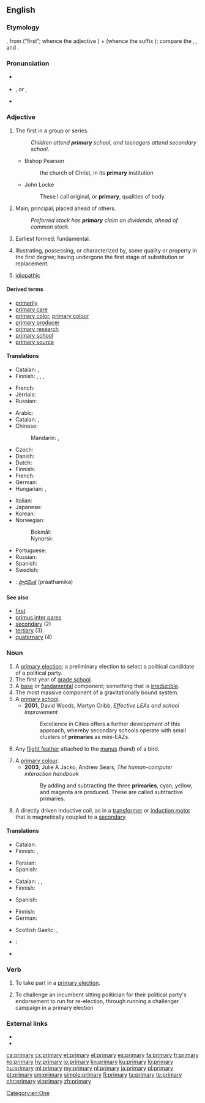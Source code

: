 ==English==
{{wikipedia}}

===Etymology===
{{borrowing|la|prīmārius||of the first”, “of the first rank”, “chief”, “principal”, “excellent|lang=en}}, from {{term|prīmus|lang=la}} (“first”; whence the {{etyl|en|-}} adjective {{term|prime|lang=en}}) + {{term|-ārius|lang=la}} (whence the {{etyl|en|-}} suffix {{term|-ary|lang=en}}); compare the {{etyl|fr|-}} {{term|primaire|lang=fr}}, {{term|primer|lang=fr}}, and {{term|premier|lang=fr}}.

===Pronunciation===
* {{a|UK}} {{IPA|/ˈpraɪməri/|lang=en}}
* {{a|US}} {{enPR|prīʹmĕr-ē}}, {{IPA|/ˈpraɪmɛri/|lang=en}} ''or'' {{enPR|prīʹmə-rē}}, {{IPA|/ˈpraɪməri/|lang=en}}
* {{audio|En-us-primary.ogg|Audio (US)|lang=en}}

===Adjective===
{{en-adj}}

# The first in a group or series.
#: ''Children attend '''primary''' school, and teenagers attend secondary school.''
#* Bishop Pearson
#*: the church of Christ, in its '''primary''' institution
#* John Locke
#*: These I call original, or '''primary''', qualities of body.
# Main; principal; placed ahead of others.
#: ''Preferred stock has '''primary''' claim on dividends, ahead of common stock.''
# {{context|geology|lang=en}} Earliest formed; fundamental.
# {{context|chemistry|lang=en}} Illustrating, possessing, or characterized by, some quality or property in the first degree; having undergone the first stage of substitution or replacement.
# {{label|en|medicine}} [[idiopathic]]

====Derived terms====
* [[primarily]]
* [[primary care]]
* [[primary color]], [[primary colour]]
* [[primary producer]]
* [[primary research]]
* [[primary school]]
* [[primary source]]

====Translations====
{{trans-top|first in a group or series}}
* Catalan: {{t|ca|primari|m}}, {{t|ca|primària|f}}
* Finnish: {{t+|fi|ensimmäinen}}, {{t+|fi|perus-}}, {{t|fi|ensi-}}, {{t|fi|ala-}}
{{trans-mid}}
* French: {{t+|fr|primaire}}
* Jèrriais: {{t|roa-jer|primaithe}}
* Russian: {{t+|ru|первичный|tr=pervíčnyj|sc=Cyrl}}
{{trans-bottom}}

{{trans-top|that which is placed ahead of others}}
* Arabic: {{t|ar|أولي|tr=ʾáwwalī|sc=Arab}}
* Catalan: {{t|ca|primari|m}}, {{t|ca|primària|f}}
* Chinese:
*: Mandarin: {{t+|cmn|第一|tr=dìyī de|alt=第一的|sc=Hani}}, {{t+|cmn|最初|tr=zuìchū|sc=Hani}}
* Czech: {{t|cs|primární}}
* Danish: {{t+|da|primær}}
* Dutch: {{t+|nl|voornaamste}}
* Finnish: {{t+|fi|ensisijainen}}
* French: {{t+|fr|prioritaire}}
* German: {{t+|de|primär}}
* Hungarian: {{t+|hu|első}}, {{t+|hu|elsődleges}}
{{trans-mid}}
* Italian: {{t+|it|primario}}
* Japanese: {{t+|ja|最初|tr=さいしょの, saisho no|alt=最初の|sc=Jpan}}
* Korean: {{t+|ko|본래|tr=bollae-ui|alt=본래의|sc=Kore}}
* Norwegian:
*: Bokmål: {{t|nb|primær}}
*: Nynorsk: {{t|nn|primær}}
* Portuguese: {{t+|pt|primário}}
* Russian: {{t+|ru|первичный|tr=pervíčnyj|sc=Cyrl}}
* Spanish: {{t|es|primario}}
* Swedish: {{t+|sv|primär}}
{{trans-bottom}}

{{checktrans-top}}
* {{ttbc|te}}: [[ప్రాథమిక]] (praathamika)
{{trans-bottom}}

====See also====
* [[first]]
* [[primus inter pares]]
* [[secondary]] (2)
* [[tertiary]] (3)
* [[quaternary]] (4)

===Noun===
{{en-noun|primaries}}

# A [[primary election]]; a preliminary election to select a political candidate of a political party.
# The first year of [[grade school]].
# A [[base]] or [[fundamental]] component; something that is [[irreducible]].
# The most massive component of a gravitationally bound system.
# A [[primary school]].
#* '''2001''', David Woods, Martyn Cribb, ''Effective LEAs and school improvement''
#*: Excellence in Cities offers a further development of this approach, whereby secondary schools operate with small clusters of '''primaries''' as mini-EAZs.
# {{context|ornithology|lang=en}} Any [[flight feather]] attached to the [[manus]] (hand) of a bird.
# A [[primary colour]].
#* '''2003''', Julie A Jacko, Andrew Sears, ''The human-computer interaction handbook''
#*: By adding and subtracting the three '''primaries''', cyan, yellow, and magenta are produced. These are called subtractive primaries.
# {{context|electronics|lang=en}} A directly driven inductive coil, as in a [[transformer]] or [[induction motor]] that is magnetically coupled to a [[secondary]]

====Translations====
{{trans-see|primary election}}

{{trans-top|first year of grade school}}
* Catalan: {{t|ca|primària|f}}
* Finnish: {{t|fi|ensimmäinen luokka}}, {{t|fi|ekaluokka}}
{{trans-mid}}
* Persian: {{t+|fa|ابتدایی}}
* Spanish: {{t+|es|primaria|f}}
{{trans-bottom}}

{{trans-top|base or fundamental component}}
* Catalan: {{t|ca|primari|m}}, {{t|ca|bàsic|m}}, {{t|ca|fonamental|m}}
* Finnish: {{t|fi|perusta}}
{{trans-mid}}
* Spanish: {{t+|es|básico}}
{{trans-bottom}}

{{trans-top|ornithology: flight feather}}
* Finnish: {{t|fi|siipisulka}}
* German: {{t|de|Handschwinge|f}}
{{trans-mid}}
* Scottish Gaelic: {{t|gd|prìomh ite sgèith|f}}, {{t|gd|ite gàirdeanach|f}}
{{trans-bottom}}

{{checktrans-top}}
* {{ttbc|te}}: {{t|te|ప్రాథమికం|tr=praathamikaM}}
{{trans-bottom}}

* {{pedialite}}

===Verb===
{{en-verb|primaries|primarying|primaried}}

# {{context|US|intransitive|lang=en}} To take part in a [[primary election]].
# {{context|US|politics|lang=en}} To challenge an incumbent sitting politician for their political party's endorsement to run for re-election, through running a challenger campaign in a primary election

===External links===
* {{R:Webster 1913}}
* {{R:Century 1911}}

[[Category:en:One]]

[[ca:primary]]
[[cs:primary]]
[[et:primary]]
[[el:primary]]
[[es:primary]]
[[fa:primary]]
[[fr:primary]]
[[ko:primary]]
[[hy:primary]]
[[io:primary]]
[[kn:primary]]
[[ku:primary]]
[[lo:primary]]
[[hu:primary]]
[[ml:primary]]
[[my:primary]]
[[nl:primary]]
[[ja:primary]]
[[pl:primary]]
[[pt:primary]]
[[sm:primary]]
[[simple:primary]]
[[fi:primary]]
[[ta:primary]]
[[te:primary]]
[[chr:primary]]
[[vi:primary]]
[[zh:primary]]